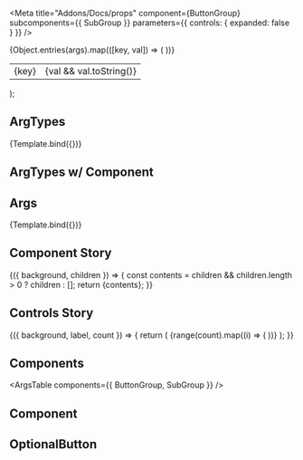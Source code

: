 
<Meta
  title="Addons/Docs/props"
  component={ButtonGroup}
  subcomponents={{ SubGroup }}
  parameters={{ controls: { expanded: false } }}
/>

  <table>
    <tbody>
      {Object.entries(args).map(([key, val]) => (
        <tr key={key}>
          <td>{key}</td>
          <td>{val && val.toString()}</td>
        </tr>
      ))}
    </tbody>
  </table>
);

## ArgTypes

<Canvas>
  <Story
    name="ArgTypes"
    args={{
      boolArg: true,
      stringArg: 'overwritten',
      arrayArg: ['a', 'b'],
    }}
    argTypes={{
      boolArg: {
        name: 'boolArg',
        type: { name: 'boolean' },
        description: 'bool description',
        control: 'boolean',
      },
      stringArg: {
        name: 'stringArg',
        type: { name: 'string' },
        description: 'bar description',
        defaultValue: 'bar default',
        table: {
          defaultValue: {
            summary: 'bar def',
            detail: 'some long bar default',
          },
        },
        control: 'text',
      },
      arrayArg: {
        name: 'arrayArg',
        type: { name: 'array', value: { name: 'string' } },
        description: 'baz description',
        control: 'array',
      },
      selectArg: {
        name: 'selectArg',
        type: { name: 'enum' },
        defaultValue: 2,
        control: {
          type: 'select',
          options: {
            a: 1,
            b: 2,
            c: 3,
          },
        },
      },
    }}
  >
    {Template.bind({})}
  </Story>
</Canvas>

<ArgsTable story="ArgTypes" />

## ArgTypes w/ Component

<ArgsTable story="ArgTypes" showComponent />

## Args

<Canvas>
  <Story
    name="Args"
    args={{
      foo: false,
      bar: '',
    }}
  >
    {Template.bind({})}
  </Story>
</Canvas>

<ArgsTable story="Args" />

## Component Story

<Canvas>
  <Story
    name="Component"
    argTypes={{
      background: { control: { type: 'color' } },
    }}
  >
    {({ background, children }) => {
      const contents =
        children && children.length > 0 ? children : [<DocgenButton key="child" label="child" />];
      return <ButtonGroup background={background}>{contents}</ButtonGroup>;
    }}
  </Story>
</Canvas>

<ArgsTable story="Component" />

## Controls Story

<Canvas>
  <Story
    name="Controls"
    args={{
      background: '#ff0',
      label: 'apple',
      count: 5,
    }}
    argTypes={{
      count: { control: { type: 'range', min: 0, max: 10 } },
      label: {
        control: { type: 'select', options: ['apple', 'banana', 'cherry'] },
      },
      background: { control: { type: 'color' } },
    }}
  >
    {({ background, label, count }) => {
      return (
        <ButtonGroup background={background}>
          {range(count).map((i) => (
            <DocgenButton key={i} label={`${label} ${i}`} />
          ))}
        </ButtonGroup>
      );
    }}
  </Story>
</Canvas>

<ArgsTable story="Controls" />

## Components

<ArgsTable components={{ ButtonGroup, SubGroup }} />

## Component

<ArgsTable of={DocgenButton} />

## OptionalButton

<ArgsTable of={OptionalButton} />

